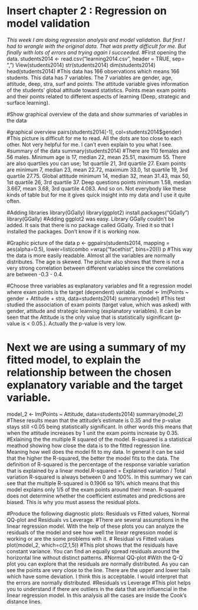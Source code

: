 # Insert chapter 2 : Regression on model validation

*This week I am doing regression analysis and model validation. But first I had to wrangle with the original data. That was pretty difficult for me. But finally with lots of errors and trying again I succeeded.*
#First opening the data.
students2014 <- read.csv("learning2014.csv", header = TRUE, sep= ",")
View(students2014)
str(students2014)
dim(students2014)
head(students2014)
#This data has 166 observations which means 166 students. This data has 7 variables. The 7 variables are gender, age, attitude, deep, stra, surf and points. The attitude variable gives information of the students' global attitude toward statistics. Points mean exam points and their points related to different aspects of learning (Deep, strategic and surface learning).

#Show graphical overview of the data and show summaries of variables in the data

#graphical overview
pairs(students2014[-1], col=students2014$gender)
#This picture is difficult for me to read. All the dots are too close to each other. Not very helpful for me. I can't even explain to you what I see.
#summary of the data
summary(students2014)
#There are 110 females and 56 males. Minimum age is 17, median 22, mean 25.51, maximum 55. There are also quartiles you can use; 1st quartile 21, 3rd quartile 27. Exam points are minimum 7, median 23, mean 22.72, maximum 33.0, 1st quartile 19, 3rd quartile 27.75. Global attitude minimum 14, median 32, mean 31.43, max 50, 1st quartile 26, 3rd quartile 37. Deep questions points minimum 1.58, median 3.667, mean 3.68, 3rd quartile 4.083. And so on. Not everybody like these kinds of table but for me it gives quick insight into my data and I use it quite often. 

#Adding libraries
library(GGally)
library(ggplot2)
install.packages("GGally")
library(GGally)
#Adding ggplot2 was easy. Library GGally couldn't be added. It sais that there is no package called GGally. Tried it so that I installed the packages. Don't know if it is working now.

#Graphic picture of the data
p <- ggpairs(students2014, mapping = aes(alpha=0.5), lower=list(combo =wrap("facethist", bins=20)))
p
#This way the data is more easily readable. Almost all the variables are normally distributes. The age is skewed. The picture also shows that there is not a very strong correlation between different variables since the correlations are between -0.3 - 0.4. 

#Choose three variables as explanatory variables and fit a regression model where exam points is the target (dependent) variable.
model <- lm(Points ~ gender + Attitude + stra, data=students2014)
summary(model)
#This test studied the association of exam points (target value, which was asked) with gender, attitude and strategic learning (explanatory variables). It can be seen that the Attitude is the only value that is statistically siginificant (p-value is < 0.05.). Actually the p-value is very low.

# Next we are using a summary of my fitted model, to explain the relationship between the chosen explanatory variable and the target variable.
model_2 <- lm(Points ~ Attitude, data=students2014)
summary(model_2)
#These results mean that the attitude's estimate is 0.35 and the p-value stays still <0.05 being statistically significant. In other words this means that when the attitude increases by 1 unit the exam points increase by 0.35.
#Exlaining the the multiple R squared of the model. R-squared is a statistical meathod showing how close the data is to the fitted regression line. Meaning how well does the model fit to my data. In general it can be said that the higher the R-squared, the better the model fits to the data. The definition of R-squared is the percentage of the response variable variation that is explained by a linear model.R-squared = Explained variation / Total variation R-squared is always between 0 and 100%. In this summary we can see that the multiple R-squared is 0.1906 so 19% which means that this model explains only 1/5 of the exam points around their mean. R-squared does not determine whether the coefficient estimates and predictions are biased. This is why you must assess the residual plots.

#Produce the following diagnostic plots: Residuals vs Fitted values, Normal QQ-plot and Residuals vs Leverage.
#There are several assumptions in the linear regression model. With the help of these plots you can analyze the residuals of the model and see how well the linear regression model is working or are the some problems with it.
# Residual vs Fitted values
plot(model_2, which=c(2,1,5))
#This plot shows that the residuals have constant variance. You can find an equally spread residuals around the horizontal line without distinct patterns. 
#Normal QQ-plot
#With the Q-Q plot you can explore that the residuals are normally distributed. As you can see the points are very close to the line. There are the upper and lower tails which have some deviation. I think this is acceptable. I would interpret that the errors are normally distributed.
#Residuals vs Leverage
#This plot helps you to understand if there are outliers in the data that are influencial in the linear regression model. In this analysis all the cases are inside the Cook's distance lines.
